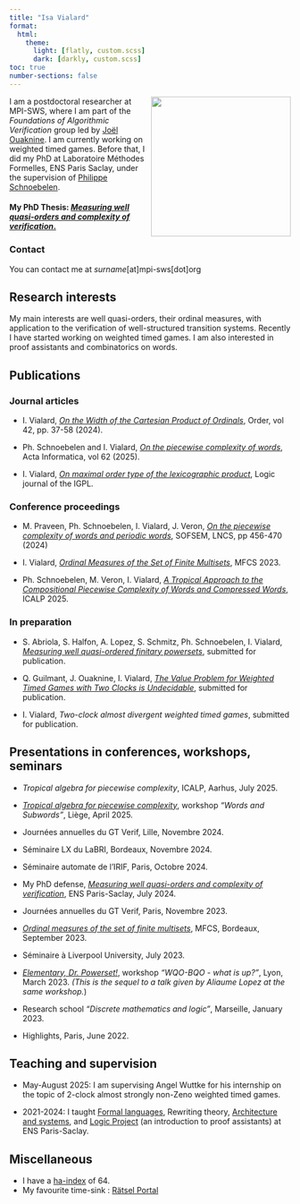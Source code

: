 ```yaml
---
title: "Isa Vialard"
format:
  html:
    theme:
      light: [flatly, custom.scss]
      dark: [darkly, custom.scss]
toc: true
number-sections: false
---
```



<img src="./images/photo.jpg" height="250" align="right" />

I am a postdoctoral researcher at MPI-SWS, where I am part of the *Foundations of Algorithmic Verification* group led by [Joël Ouaknine](https://people.mpi-sws.org/~joel/).
I am currently working on weighted timed games.
Before that, I did my PhD at Laboratoire Méthodes Formelles, ENS Paris Saclay, under the supervision of [Philippe Schnoebelen](http://www.lsv.fr/~phs/).

#### My PhD Thesis: [*Measuring well quasi-orders and complexity of verification*.](./mwqo.pdf)

### Contact
You can contact me at *surname*[at]mpi-sws[dot]org

## Research interests
My main interests are well quasi-orders, their ordinal measures, with application to the verification of well-structured transition systems. Recently I have started working on weighted timed games.
I am also interested in proof assistants and combinatorics on words.



## Publications

### Journal articles

- I. Vialard, [*On the Width of the Cartesian Product of Ordinals*](https://link.springer.com/article/10.1007/s11083-024-09668-8), Order, vol 42, pp. 37-58 (2024).

- Ph. Schnoebelen and I. Vialard, [*On the piecewise complexity of words*](https://doi.org/10.1007/s00236-025-00480-4), Acta Informatica, vol 62 (2025).

- I. Vialard, [*On maximal order type of the lexicographic product*](https://doi.org/10.1093/jigpal/jzaf051), Logic journal of the IGPL.

### Conference proceedings

- M. Praveen, Ph. Schnoebelen, I. Vialard, J. Veron, [*On the piecewise complexity of words and periodic words*](https://link.springer.com/chapter/10.1007/978-3-031-52113-3_32), SOFSEM, LNCS, pp 456-470 (2024)


- I. Vialard, [*Ordinal Measures of the Set of Finite Multisets*](https://doi.org/10.4230/LIPIcs.MFCS.2023.87), MFCS 2023.

- Ph. Schnoebelen, M. Veron, I. Vialard, [*A Tropical Approach to the Compositional Piecewise Complexity of Words and Compressed Words*](https://doi.org/10.4230/LIPIcs.ICALP.2025.171), ICALP 2025.

    
### In preparation

- S. Abriola, S. Halfon, A. Lopez, S. Schmitz, Ph. Schnoebelen, I. Vialard, [*Measuring well quasi-ordered finitary powersets*](https://arxiv.org/abs/2312.14587), submitted for publication.

- Q. Guilmant, J. Ouaknine, I. Vialard, [*The Value Problem for Weighted Timed Games with Two Clocks is Undecidable*](https://arxiv.org/abs/2507.10550), submitted for publication.

- I. Vialard, *Two-clock almost divergent weighted timed games*, submitted for publication.



## Presentations in conferences, workshops, seminars

* *Tropical algebra for piecewise complexity*, ICALP, Aarhus, July 2025.

* [*Tropical algebra for piecewise complexity*](slides/hslp.pdf), workshop *"Words and Subwords"*, Liège, April 2025.

* Journées annuelles du GT Verif, Lille, Novembre 2024.
* Séminaire LX du LaBRI, Bordeaux, Novembre 2024.
* Séminaire automate de l'IRIF, Paris, Octobre 2024.


* My PhD defense, [*Measuring well quasi-orders and complexity of
verification*](slides/phddefense.pdf), ENS Paris-Saclay, July 2024.

* Journées annuelles du GT Verif, Paris, Novembre 2023.

* [*Ordinal measures of the set of finite multisets*](slides/mfcs2023.pdf), MFCS, Bordeaux, September 2023.

* Séminaire à Liverpool University, July 2023.

* [*Elementary, Dr. Powerset!*](slides/ElementaryDrPowerset.pdf), workshop *"WQO-BQO - what is up?"*, Lyon, March 2023.
  *(This is the sequel to a talk given by Aliaume Lopez at the same workshop.*)

* Research school *"Discrete mathematics and logic"*, Marseille, January 2023.

* Highlights, Paris, June 2022.



## Teaching and supervision

* May-August 2025: I am supervising Angel Wuttke for his internship on the topic of 2-clock almost strongly non-Zeno weighted timed games.

* 2021-2024: I taught [Formal languages](https://lmf.cnrs.fr/IsaVialard/LangagesFormels), Rewriting theory, [Architecture and systems](https://lmf.cnrs.fr/IsaVialard/ArchSys), and [Logic Project](https://lmf.cnrs.fr/IsaVialard/ProjetLogique2024) (an introduction to proof assistants) at ENS Paris-Saclay.


## Miscellaneous

* I have a [ha-index](https://www.irif.fr/~haberm/haindex.html) of 64.
* My favourite time-sink : [Rätsel Portal](https://logic-masters.de/Raetselportal/index.php)

